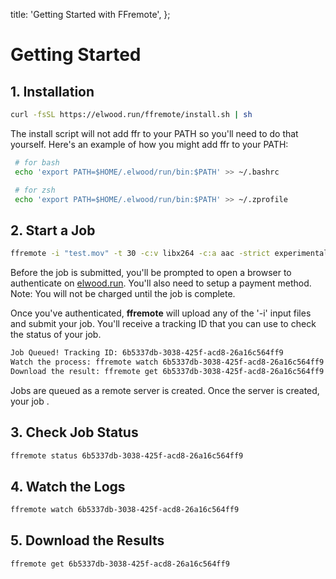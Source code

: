   title: 'Getting Started with FFremote',
};

# Getting Started

## 1. Installation

```bash
curl -fsSL https://elwood.run/ffremote/install.sh | sh
```

The install script will not add ffr to your PATH so you'll need to do that
yourself. Here's an example of how you might add ffr to your PATH:

```bash
 # for bash
 echo 'export PATH=$HOME/.elwood/run/bin:$PATH' >> ~/.bashrc

 # for zsh
 echo 'export PATH=$HOME/.elwood/run/bin:$PATH' >> ~/.zprofile
```

## 2. Start a Job

```bash
ffremote -i "test.mov" -t 30 -c:v libx264 -c:a aac -strict experimental "test.mp4"
```

Before the job is submitted, you'll be prompted to open a browser to
authenticate on <a href="https://elwood.run">elwood.run</a>. You'll also need to setup a payment
method. Note: You will not be charged until the job is complete.

Once you've authenticated, <strong>ffremote</strong> will upload any of the '-i'
input files and submit your job. You'll receive a tracking ID that you can use
to check the status of your job.

```bash
Job Queued! Tracking ID: 6b5337db-3038-425f-acd8-26a16c564ff9
Watch the process: ffremote watch 6b5337db-3038-425f-acd8-26a16c564ff9
Download the result: ffremote get 6b5337db-3038-425f-acd8-26a16c564ff9
```

Jobs are queued as a remote server is created. Once the server is created,
your job .

## 3. Check Job Status

```bash
ffremote status 6b5337db-3038-425f-acd8-26a16c564ff9
```

## 4. Watch the Logs

```bash
ffremote watch 6b5337db-3038-425f-acd8-26a16c564ff9
```

## 5. Download the Results

```bash
ffremote get 6b5337db-3038-425f-acd8-26a16c564ff9
```
